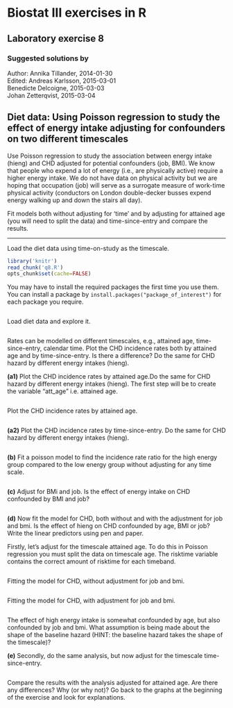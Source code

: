 Biostat III exercises in R
===========
Laboratory exercise 8
-----------

### Suggested solutions by
Author: Annika Tillander, 2014-01-30  
Edited: Andreas Karlsson, 2015-03-01  
        Benedicte Delcoigne, 2015-03-03  
        Johan Zetterqvist, 2015-03-04

## Diet data: Using Poisson regression to study the effect of energy intake adjusting for confounders on two different timescales

Use Poisson regression to study the association between energy intake (hieng) and CHD adjusted for potential confounders (job, BMI). We know that people who expend a lot of energy (i.e., are physically active) require a higher energy intake. We do not have data on physical activity but we are hoping that occupation (job) will serve as a surrogate measure of work-time physical activity (conductors on London double-decker busses expend energy walking up and down the stairs all day).

Fit models both without adjusting for ‘time’ and by adjusting for attained age (you will need to split the data) and time-since-entry and compare the results.

-----------

Load the diet data using time-on-study as the timescale.

```{r setup, cache=FALSE, message=FALSE, echo=FALSE}	
library('knitr')	
read_chunk('q8.R')
opts_chunk$set(cache=FALSE)
```

You may have to install the required packages the first time you use them. You can install a package by `install.packages("package_of_interest")` for each package you require.

```{r loadDependecies, message=FALSE}
```
Load diet data and explore it.

```{r loadPreprocess, results='hide'}
```

Rates can be modelled on different timescales, e.g., attained age, time-since-entry, calendar time. Plot the CHD incidence rates both by attained age and by time-since-entry. Is there a difference? Do the same for CHD hazard by different energy intakes (hieng).

**(a1)** Plot the CHD incidence rates by attained age.Do the same for CHD hazard by different energy intakes (hieng). The first step will be to create the variable "att_age" i.e. attained age.

```{r 8a1_first_step_att_age}
```

Plot the CHD incidence rates by attained age.

```{r 8a1_Haz_att_age,  message=FALSE, warning = FALSE, echo=FALSE}
```

**(a2)** Plot the CHD incidence rates by time-since-entry. Do the same for CHD hazard by different energy intakes (hieng).

```{r 8a2_Haz_time_entry,  message=FALSE, warning = FALSE}
```

**(b)** Fit a poisson model to find the incidence rate ratio for the high energy group compared to the low energy group without adjusting for any time scale.

```{r 8b_ir,  message=FALSE}
```

**(c)** Adjust for BMi and job. Is the effect of energy intake on CHD confounded by BMI and job?

```{r 8c_ir,  message=FALSE}
```

**(d)** Now fit the model for CHD, both without and with the adjustment for job and bmi. Is the effect of hieng on CHD confounded by age, BMI or job? Write the linear predictors using pen and paper.

Firstly, let’s adjust for the timescale attained age. To do this in Poisson regression you must split the data on timescale age. The risktime variable contains the correct amount of risktime for each timeband.


```{r 8d_agebands,  message=FALSE}
```

Fitting the model for CHD, without adjustment for job and bmi.


```{r 8d_model1,  message=FALSE}
```

Fitting the model for CHD, with adjustment for job and bmi.

```{r 8d_model2,  message=FALSE}
```

The effect of high energy intake is somewhat confounded by age, but also confounded by job and bmi. What assumption is being made about the shape of the baseline hazard (HINT: the baseline hazard takes the shape of the timescale)?


**(e)** Secondly, do the same analysis, but now adjust for the timescale time-since-entry.

```{r 8.e.i,  message=FALSE}
```
Compare the results with the analysis adjusted for attained age. Are there any differences? Why (or why not)? Go back to the graphs at the beginning of the exercise and look for explanations.



